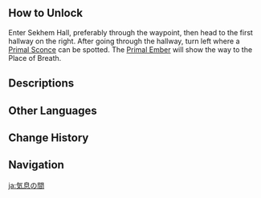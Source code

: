 {{Location Infobox
|image        = Place of Breath.png
|type         = Point of Interest
|region       = Sumeru
|subregion    = Great Red Sand
|area         = Hypostyle Desert
}}
{{Location Intro|description=<p>It is a small chamber branching off the east side of [[Sekhem Hall]], which the player will access during the {{Quest|Dual Evidence}}. Solving its puzzles will grant '''Clearance Level 3''' for the [[Scarlet Sand Slate]].
</p>}} 

==How to Unlock==
Enter Sekhem Hall, preferably through the waypoint, then head to the first hallway on the right. After going through the hallway, turn left where a [[Primal Sconce]] can be spotted. The [[Primal Ember]] will show the way to the Place of Breath.

==Descriptions==
{{Description|Those who ascend to Aaru will no longer know what it is to sigh, and their words shall come out all joy, while their ears shall be filled with the great deeds of King Deshret and glad, bird-like singing.|[[Scarlet Sand Slate#Delving Deeper|Scarlet Sand Slate: Delving Deeper]]}}

==Other Languages ==
{{Other Languages
|en        = Place of Breath
|zhs       = 气息之间
|zhs_rm    = Qìxī zhī Jiān
|zht       = 氣息之間
|zht_rm    = Qìxí zhī Jiān
|zh_tl     = 
|ja        = 気息の間
|ja_rm     = Kisoku no Ma{{Assumed}}
|ja_tl     = Room of Breathing
|ko        = 탄식하는 곳
|ko_tl     = Place of Sighing
|es        = Cámara de los Suspiros
|es_tl     = Chamber of the Sighs
|fr        = Lieu de respiration
|fr_tl     = Place of Respiration
|ru        = Место дыхания
|ru_tl     = Place of Breathing
|th        = Place of Breath
|vi        = Nơi Của Hơi Thở
|vi_tl     = 
|de        = Kammer des Atems
|de_tl     = Chamber of Breath
|id        = Place of Breath
|pt        = Câmara da Respiração
|pt_tl     = 
|tr        = Nefes Yeri
|tr_tl     = Breathing Place
|it        = Luogo del respiro
|it_tl     = 
}}

==Change History==
{{Change History|3.1}}

==Navigation==
{{PoI Navbox|Sumeru}}

[[ja:気息の間]]